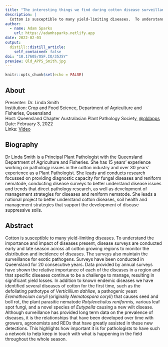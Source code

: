```yaml
---
title: "The interesting things we find during cotton disease surveillance in Queensland"
description: |
  Cotton is susceptible to many yield-limiting diseases.  To understand the importance and impact of diseases present, disease surveys are conducted early and late season across all cotton growing regions to monitor the distribution and incidence of diseases. The surveys also maintain the surveillance for exotic pathogens. Surveys have been conducted in Queensland for 20 consecutive years. Data provided by annual surveys have shown the relative importance of each of the diseases in a region and that specific diseases continue to be a challenge to manage, resulting in significant yield losses.
author:
  - name: Adam Sparks
    url: https://adamhsparks.netlify.app
date: 2022-02-03
output:
  distill::distill_article:
    self_contained: false
doi: "10.17605/OSF.IO/35JSY"
preview: Qld_APPS_Smith.jpg
---
```



```r
knitr::opts_chunk$set(echo = FALSE)
```

## About

Presenter: Dr. Linda Smith \
Institution: Crop and Food Science, Department of Agriculture and Fisheries, Queensland \
Host: Queensland Chapter Australasian Plant Pathology Society, [\@qldapps](https://twitter.com/qldapps) \
Date: February 3, 2022 \
Links: [Video](https://youtu.be/tYwBIJY-A9Q)

## Biography

Dr Linda Smith is a Principal Plant Pathologist with the Queensland Department of Agriculture and Fisheries.
She has 15 years’ experience working on pathology issues in the cotton industry and over 30 years’ experience as a Plant Pathologist.
She leads and conducts research focussed on providing diagnostic capacity for fungal diseases and reniform nematode, conducting disease surveys to better understand disease issues and trends that direct pathology research, as well as development of management strategies for diseases and reniform nematode.
She leads a national project to better understand cotton diseases, soil health and management strategies that support the development of disease suppressive soils.

## Abstract

Cotton is susceptible to many yield-limiting diseases.
To understand the importance and impact of diseases present, disease surveys are conducted early and late season across all cotton growing regions to monitor the distribution and incidence of diseases. The surveys also maintain the surveillance for exotic pathogens.
Surveys have been conducted in Queensland for 20 consecutive years.
Data provided by annual surveys have shown the relative importance of each of the diseases in a region and that specific diseases continue to be a challenge to manage, resulting in significant yield losses.
In addition to known endemic diseases we have identified several diseases of cotton for the first time, such as the defoliating pathotype of _Verticillium dahliae_, a pathogenic yeast _Eremothecium coryli_ (originally _Nematospora coryli_) that causes seed and boll rot, the plant parasitic nematode _Rotylenchulus reniformis_, various leaf spot fungi, and a novel species of _Eutypella_ causing a new wilt disease.
Although surveillance has provided long term data on the prevalence of diseases, it is the relationships that have been developed over time with growers, agronomists and REOs that have greatly assisted in these new detections.
This highlights how important it is for pathologists to have such a network to help keep in touch with what is happening in the field throughout the whole season.
